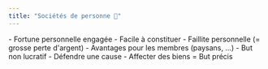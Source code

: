 ```yaml
---
title: "Sociétés de personne 👋"
---
```


<Tabs>
  <Tab title="Société simple/en nom collectif">
    - Fortune personnelle engagée
    - Facile à constituer
    - Faillite personnelle (= grosse perte d'argent)
  </Tab>
  <Tab title="Coopérative">
    - Avantages pour les membres (paysans, ...)
  </Tab>
  <Tab title="Assosciation">
    - But non lucratif
    - Défendre une cause
  </Tab>
  <Tab title="Fondation">
    - Affecter des biens = But précis
  </Tab>
</Tabs>
